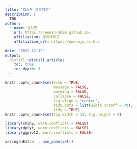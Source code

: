 ```yaml
---
title: "캡스톤 프로젝트"
description: |
  TBD
author:
  - name: 심지민 
    url: https://Jeemin-Shim.github.io/
    affiliation: 명지대학교
    affiliation_url: https://www.mju.ac.kr/
   
date: "2022-12-12"
output: 
  distill::distill_article:
    toc: true
    toc_depth: 3  
---
```


```r
knitr::opts_chunk$set(echo = TRUE, 
                      message = FALSE, 
                      warning = FALSE, 
                      collapse = FALSE,
                      fig.align = "center",
                      tidy.opts = list(width.cutoff = 70), 
                      tidy = TRUE)
knitr::opts_chunk$set(fig.width = 12, fig.height = 9)

library(shiny, warn.conflicts = FALSE)
library(dplyr, warn.conflicts = FALSE)
library(ggplot2, warn.conflicts = FALSE)

xaringanExtra :: use_panelset()
```
